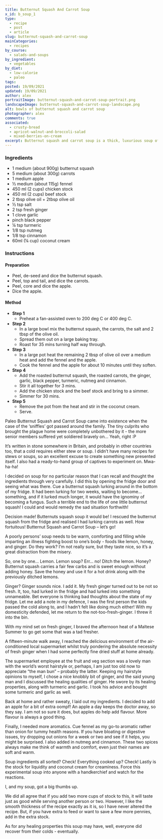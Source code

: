 ```yaml
---
title: Butternut Squash And Carrot Soup
x_id: b_soup_1
type:
  - recipe
  - post
  - article
slug: butternut-squash-and-carrot-soup
mainCategories: 
  - recipes
by_course:
  - salads-and-soups
by_ingredient:
  - vegetables
by_diet:
  - low-calorie
  - paleo
tags:
posted: 19/09/2021
updated: 19/09/2021
author: alex
portraitImage: butternut-squash-and-carrot-soup-portrait.png
landscapeImage: butternut-squash-and-carrot-soup-landscape.png
alt: bowls of butternut squash and carrot soup
photographer: alex
comments: true
associated: 
  - crusty-bread
  - apricot-walnut-and-broccoli-salad
  - mixed-berries-on-cream
excerpt: Butternut squash and carrot soup is a thick, luxurious soup of butternut squash, carrot and apple mixed with warm, comforting flavours and eastern healing spices.
---
```


<Ingredients>

### Ingredients
    
  - 1 medium (about 900g) butternut squash
  - 5 medium (about 300g) carrots
  - 1 medium apple
  - ½ medium (about 115g) fennel 
  - 450 ml (2 cups) chicken stock 
  - 450 ml (2 cups) beef stock 
  - 2 tbsp olive oil + 2tbsp olive oil
  - ½ tsp salt
  - 2 tsp fresh ginger
  - 1 clove garlic
  - pinch black pepper
  - ¼ tsp turmeric
  - 1/8 tsp nutmeg
  - 1/8 tsp cinnamon
  - 60ml (¼ cup) coconut cream

</Ingredients>

<Instructions>

### Instructions

#### Preparation
  - Peel, de-seed and dice the butternut squash.
  - Peel, top and tail, and dice the carrots.
  - Peel, core and dice the apple.
  - Dice the apple.

#### Method

  - **Step 1**
    - Preheat a fan-assisted oven to 200 deg C or 400 deg C.
  - **Step 2**
    - In a large bowl mix the butternut squash, the carrots, the salt and 2 tbsp of the olive oil.
    - Spread them out on a large baking tray.
    - Roast for 35 mins turning half way through.
  - **Step 3**
    - In a large pot heat the remaining 2 tbsp of olive oil over a medium heat and add the fennel and the apple.
    - Cook the fennel and the apple for about 10 minutes until they soften.
  - **Step 4**
    - Add the roasted butternut squash, the roasted carrots, the ginger, garlic, black pepper, turmeric, nutmeg and cinnamon. 
    - Stir it all together for 3 mins.
    - Add the chicken stock and the beef stock and bring to a simmer. 
    - Simmer for 30 mins.
  - **Step 5**
    - Remove the pot from the heat and stir in the coconut cream.
    - Serve.

</Instructions>

<PostBody>

Paleo Butternut Squash and Carrot Soup came into existence when the case of the ‘sniffles’ got passed around the family. The tiny culprits who brought the plague home were completely unbothered by it - the more senior members suffered yet soldiered bravely on… Yeah, right :P  
 
It’s written in stone somewhere in Britain, and probably in other countries too, that a cold requires either stew or soup. I didn’t have many recipes for stews or soups, so an excellent excuse to create something new presented itself.  I also had a ready-to-hand group of captives to experiment on. Mwa-ha-ha! 

I decided on soup for no particular reason that I can recall and thought the ingredients through very carefully.  I did this by opening the fridge door and seeing what was there. Cue a butternut squash lurking around in the bottom of my fridge. It had been lurking for two weeks, waiting to become… something, and if it lurked much longer, it would have the ignominy of becoming a fungus. Such a terrible end to the life of one little butternut squash! I could and would remedy the sad situation forthwith! 

Decision made! Butternuts squash soup it would be! I rescued the butternut squash from the fridge and realised I had lurking carrots as well. How fortuitous! Butternut Squash and Carrot Soup – let’s go!

A poorly persons’ soup needs to be warm, comforting and filling while imparting an illness fighting boost to one’s body - foods like lemon, honey, and ginger. Do they work? I’m not really sure, but they taste nice, so it’s a great distraction from the misery.

So, one by one… Lemon. Lemon soup? Err… no! Ditch the lemon.
Honey? Butternut squash carries a fair few carbs and is sweet enough without adding honey. Save the honey and use it for a hot drink along with the previously ditched lemons.

Ginger? Ginger sounds nice. I add it. My fresh ginger turned out to be not so fresh. It, too, had lurked in the fridge and had lurked into something unnameable.  Bet everyone is thinking bad thoughts about the state of my fridge. Let me add a note in my defence, I was the first person the kids passed the cold along to, and I hadn’t felt like doing much either! With my domesticity defended, let me return to the not-too-fresh-ginger. I threw it into the bin.  

With my mind set on fresh ginger, I braved the afternoon heat of a Maltese Summer to go get some that was a tad fresher.

A fifteen-minute walk away, I reached the delicious environment of the air-conditioned local supermarket whilst truly pondering the absolute necessity of fresh ginger when I had some perfectly fine dried stuff at home already.  

The supermarket employee at the fruit and veg section was a lovely man with the world’s worst hairstyle or, perhaps, I am just too old now to appreciate “the man bun” – probably the latter. Keeping my hairstyle opinions to myself, I chose a nice knobbly bit of ginger, and the said young man and I discussed the healing qualities of ginger. He swore by its healing properties, along with turmeric and garlic. I took his advice and bought some turmeric and garlic as well.

Back at home and rather sweaty, I laid out my ingredients. I decided to add an apple for a bit of extra oompf! An apple a day keeps the doctor away, so they say. I am not so sure it does, but apples do help add flavour. More flavour is always a good thing.

Finally, I needed more aromatics. Cue fennel as my go-to aromatic rather than onion for tummy health reasons. If you have bloating or digestive issues, try dropping out onions for a week or two and see if it helps, you might be surprised. I also added in nutmeg and cinnamon. These two spices always make me think of warmth and comfort, even just their names are soft and warm. 

Soup ingredients all sorted? Check! Everything cooked up? Check! Lastly is the stock for liquidity and coconut cream for creaminess.
Force this experimental soup into anyone with a handkerchief and watch for the reactions.

I, and my soup, got a big thumbs up. 

We did all agree that if you add two more cups of stock to this, it will taste just as good while serving another person or two. However, I like the smooth thickness of the recipe exactly as it is, so I have never altered the recipe. But, if you have extra to feed or want to save a few more pennies, add in the extra stock.

As for any healing properties this soup may have, well, everyone did recover from their colds - eventually.

</PostBody>



